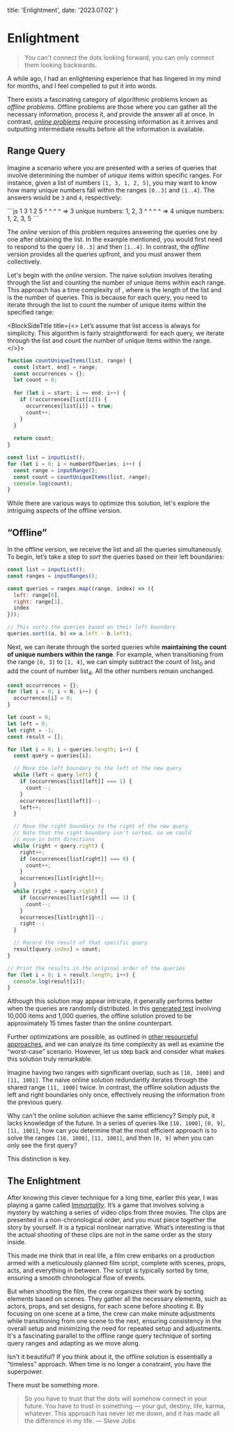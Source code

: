   title: 'Enlightment',
  date: '2023.07.02'
}

# Enlightment

> You can't connect the dots looking forward; you can only connect them looking backwards.

A while ago, I had an enlightening experience that has lingered in my mind for months, and I feel compelled to put it into words.

There exists a fascinating category of algorithmic problems known as _offline problems_. Offline problems are those where you can gather all the necessary information, process it, and provide the answer all at once. In contrast, _[online problems](https://en.wikipedia.org/wiki/Online_algorithm)_ require processing information as it arrives and outputting intermediate results before all the information is available.

## Range Query

Imagine a scenario where you are presented with a series of queries that involve determining the number of _unique_ items within specific ranges. For instance, given a list of numbers `[1, 3, 1, 2, 5]`, you may want to know how many unique numbers fall within the ranges `[0..3]` and `[1..4]`. The answers would be `3` and `4`, respectively:

<BlockSideTitle title="Take the first range [0..3] as an example, the items are 1, 3, 1, 2 and the unique numbers are 1, 2, 3.">
```js
1 3 1 2 5
^ ^ ^ ^   => 3 unique numbers: 1, 2, 3
  ^ ^ ^ ^ => 4 unique numbers: 1, 2, 3, 5
```
</BlockSideTitle>

The _online_ version of this problem requires answering the queries one by one after obtaining the list. In the example mentioned, you would first need to respond to the query `[0..3]` and then `[1..4]`. In contrast, the _offline_ version provides all the queries upfront, and you must answer them collectively.

Let's begin with the _online_ version. The naive solution involves iterating through the list and counting the number of unique items within each range. This approach has a time complexity of <InlineMath math='O(nm)' />, where <InlineMath math='n'/> is the length of the list and <InlineMath math='m'/> is the number of queries. This is because for each query, you need to iterate through the list to count the number of unique items within the specified range:

<BlockSideTitle title={<>
  Let’s assume that list access is always <InlineMath math='O(1)' /> for simplicity. This algorithm is fairly straightforward: for each query, we iterate through the list and count the number of unique items within the range.
</>}>
```js
function countUniqueItems(list, range) {
  const [start, end] = range;
  const occurrences = {};
  let count = 0;
  
  for (let i = start; i <= end; i++) {
    if (!occurrences[list[i]]) {
      occurrences[list[i]] = true;
      count++;
    }
  }
  
  return count;
}

const list = inputList();
for (let i = 0; i < numberOfQueries; i++) {
  const range = inputRange();
  const count = countUniqueItems(list, range);
  console.log(count);
}
```
</BlockSideTitle>

While there are various ways to optimize this solution, let's explore the intriguing aspects of the offline version.

## “Offline”

In the offline version, we receive the list and all the queries simultaneously. To begin, let’s take a step to _sort_ the queries based on their left boundaries:

```js
const list = inputList();
const ranges = inputRanges();

const queries = ranges.map((range, index) => ({
  left: range[0],
  right: range[1],
  index
}));

// This sorts the queries based on their left boundary
queries.sort((a, b) => a.left - b.left);
```

Next, we can iterate through the sorted queries while **maintaining the count of unique numbers within the range**. For example, when transitioning from the range `[0, 3]` to `[1, 4]`, we can simply subtract the count of list<sub>0</sub> and add the count of number list<sub>4</sub>. All the other numbers remain unchanged.

```js
const occurrences = {};
for (let i = 0; i < N; i++) {
  occurrences[i] = 0;
}

let count = 0;
let left = 0;
let right = -1;
const result = [];

for (let i = 0; i < queries.length; i++) {
  const query = queries[i];

  // Move the left boundary to the left of the new query
  while (left < query.left) {
    if (occurrences[list[left]] === 1) {
      count--;
    }
    occurrences[list[left]]--;
    left++;
  }

  // Move the right boundary to the right of the new query
  // Note that the right boundary isn't sorted, so we could
  // move in both directions
  while (right < query.right) {
    right++;
    if (occurrences[list[right]] === 0) {
      count++;
    }
    occurrences[list[right]]++;
  }
  while (right > query.right) {
    if (occurrences[list[right]] === 1) {
      count--;
    }
    occurrences[list[right]]--;
    right--;
  }

  // Record the result of that specific query
  result[query.index] = count;
}

// Print the results in the original order of the queries
for (let i = 0; i < result.length; i++) {
  console.log(result[i]);
}
```

Although this solution may appear intricate, it generally performs better when the queries are randomly distributed. In this [generated test](https://jsben.ch/iYQLj) involving 10,000 items and 1,000 queries, the offline solution proved to be approximately 15 times faster than the online counterpart.

Further optimizations are possible, as outlined in [other resourceful approaches](https://cp-algorithms.com/data_structures/sqrt_decomposition.html), and we can analyze its time complexity as well as examine the “worst-case” scenario. However, let us step back and consider what makes this solution truly remarkable.

Imagine having two ranges with significant overlap, such as `[10, 1000]` and `[11, 1001]`. The naive online solution redundantly iterates through the shared range `[11, 1000]` twice. In contrast, the offline solution adjusts the left and right boundaries only once, effectively reusing the information from the previous query.

Why can't the online solution achieve the same efficiency? Simply put, it lacks knowledge of the future. In a series of queries like `[10, 1000]`, `[0, 9]`, `[11, 1001]`, how can you determine that the most efficient approach is to solve the ranges `[10, 1000]`, `[11, 1001]`, and then `[0, 9]` when you can only see the first query?

This distinction is key.

## The Enlightment

After knowing this clever technique for a long time, earlier this year, I was playing a game called [_Immortality_](https://en.wikipedia.org/wiki/Immortality_(video_game)). It’s a game that involves solving a mystery by watching a series of video clips from three movies. The clips are presented in a non-chronological order, and you must piece together the story by yourself. It is a typical nonlinear narrative. What’s interesting is that the actual shooting of these clips are not in the same order as the story inside.

This made me think that in real life, a film crew embarks on a production armed with a meticulously planned film script, complete with scenes, props, acts, and everything in between. The script is typically sorted by time, ensuring a smooth chronological flow of events.

But when shooting the film, the crew organizes their work by sorting elements based on scenes. They gather all the necessary elements, such as actors, props, and set designs, for each scene before shooting it. By focusing on one scene at a time, the crew can make minute adjustments while transitioning from one scene to the next, ensuring consistency in the overall setup and minimizing the need for repeated setup and adjustments. It's a fascinating parallel to the offline range query technique of sorting query ranges and adapting as we move along.

Isn't it beautiful? If you think about it, the offline solution is essentially a “timeless” approach. When time is no longer a constraint, you have the superpower.

There must be something more.

> So you have to trust that the dots will somehow connect in your future. You have to trust in something — your gut, destiny, life, karma, whatever. This approach has never let me down, and it has made all the difference in my life.
> — Steve Jobs